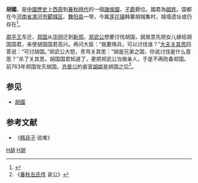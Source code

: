 {{周代诸侯国
|国名=胡
|国君姓氏=[[姬姓|姬姓]]
|爵位=[[子爵|子爵]]
|国都=[[河南省|河南省]][[漯河市|漯河市]][[郾城区|郾城区]]、[[舞阳县|舞阳县]]一带
|分封者=
|始祖= 
|建国年=
|灭亡年=前763年
|灭亡原因=亡于[[郑国|郑国]]
|史书记载=《[[韩非子|韩非子]]·说难》
}}
'''胡國'''，是[[中國歷史|中國歷史]]上[[西周|西周]]到[[春秋時代|春秋時代]]的一個[[諸侯國|諸侯國]]，[[子爵|子爵]]爵位。國君為[[姬姓|姬姓]]。国都在今[[河南省|河南省]][[漯河市|漯河市]][[郾城区|郾城区]]、[[舞阳县|舞阳县]]一带，今属[[莲花镇_(舞阳县)|莲花镇]]韩寨胡城集村，城墙遗址或仍存在<ref>{{cite book |language=zh-hans |author1=舞阳县志编纂委员会 |title=舞阳县志 |publisher=中州古籍出版社 |location=郑州市 |isbn=7-5348-1213-5 |page=9,70 |edition=1993年12月第一版 |chapter=大事记 |quote=胡国故城在今拐子王乡胡城集村，城墙遗址尚存}}</ref>。

[[周平王|周平王]]东迁，[[郑国|郑国]]从[[华阴|华阴]]迁到[[新郑|新郑]]。[[郑武公|郑武公]]想要讨伐胡国，就故意先把女儿嫁给胡国国君，来使胡国国君高兴。再问大臣：“我要用兵，可以讨伐谁？”[[大夫|大夫]][[关其思|关其思]]回答说：“可讨胡国。”郑武公大怒，责骂关其思：“胡是兄弟之国，你说讨伐是什么意思？”杀了关其思。胡国国君知道了，更把郑武公当做亲人，于是不再防备郑国。前763年郑国攻灭胡国。[[齐景公|齐景公]]的妾室[[胡姬_(齐国)|胡姬]]是胡国之后<ref>《[[春秋左氏传|春秋左氏传]] 哀公》</ref>。

== 参见 ==
*[[胡國|胡國]]
== 参考文献 ==
*《[[韩非子|韩非子]]·说难》
{{reflist}}
{{周代諸侯列國}}
[[Category:周代姬姓诸侯|H胡]]
[[Category:春秋时期的国家|H胡]]
